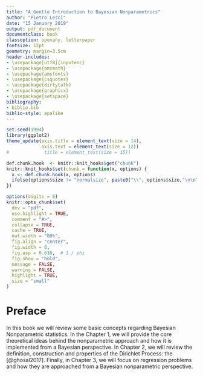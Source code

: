 ```yaml
--- 
title: "A Gentle Introduction to Bayesian Nonparametrics"
author: "Pietro Lesci"
date: "15 January 2019"
output: pdf_document
documentclass: book
classoption: openany, letterpaper
fontsize: 12pt
geometry: margin=3.5cm
header-includes:
- \usepackage[utf8]{inputenc}
- \usepackage{amsmath}
- \usepackage{amsfonts}
- \usepackage{csquotes}
- \usepackage{dirtytalk}
- \usepackage{graphicx}
- \usepackage{setspace}
bibliography:
- biblio.bib
biblio-style: apalike
---
```


```r
set.seed(1994)
library(ggplot2)
theme_update(axis.title = element_text(size = 14),
             axis.text = element_text(size = 12))
#             title = element_text(size = 15))

def.chunk.hook  <- knitr::knit_hooks$get("chunk")
knitr::knit_hooks$set(chunk = function(x, options) {
  x <- def.chunk.hook(x, options)
  ifelse(options$size != "normalsize", paste0("\\", options$size,"\n\n", x, "\n\n \\normalsize"), x)
})

options(digits = 6)
knitr::opts_chunk$set(
  dev = "pdf",
  use.highlight = TRUE,
  comment = "#>",
  collapse = TRUE,
  cache = TRUE,
  out.width = "80%",
  fig.align = "center",
  fig.width = 6,
  fig.asp = 0.618,  # 1 / phi
  fig.show = "hold",
  message = FALSE,
  warning = FALSE,
  highlight = TRUE,
  size = "small"
)

```
# Preface {-}

In this book we will review some basic concepts regarding Bayesian Nonparametric statistics. In the Chapter 1, we will provide the core theoretical ideas behind the nonparametric approach and how it is implemented from a Bayesian perspective. In Chapter 2, we will review the definition, construction and properties of the Dirichlet Process: the \say{normal distribution of Bayesian nonparametrics} [@ghosal2017]. Finally, in Chapter 3, we will focus on regression problems and how they are approached from a Bayesian nonparametric perspective.